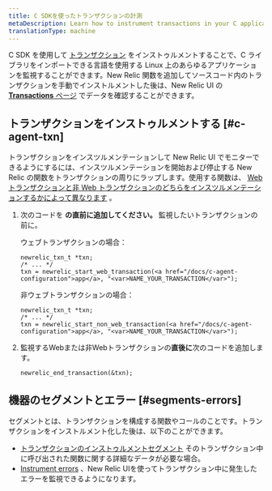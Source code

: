 ```yaml
---
title: C SDKを使ったトランザクションの計測
metaDescription: Learn how to instrument transactions in your C application so you can monitor them with New Relic.
translationType: machine
---
```


C SDK を使用して [トランザクション](/docs/apm/transactions/intro-transactions/transactions-new-relic-apm) をインストゥルメントすることで、C ライブラリをインポートできる言語を使用する Linux 上のあらゆるアプリケーションを監視することができます。New Relic 関数を追加してソースコード内のトランザクションを手動でインストルメントした後は、New Relic UI の [**Transactions** ページ](/docs/apm/applications-menu/monitoring/transactions-page) でデータを確認することができます。

## トランザクションをインストゥルメントする [#c-agent-txn]

トランザクションをインスツルメンテーションして New Relic UI でモニターできるようにするには、インスツルメンテーションを開始および停止する New Relic の関数をトランザクションの周りにラップします。使用する関数は、 [Web トランザクションと非 Web トランザクションのどちらをインスツルメンテーションするかによって異なります](/docs/apm/transactions/intro-transactions/transactions-new-relic-apm#types) 。

1. 次のコードを **の直前に追加してください。** 監視したいトランザクションの前に。

   ウェブトランザクションの場合：

   ```
   newrelic_txn_t *txn;
   /* ... */
   txn = newrelic_start_web_transaction(<a href="/docs/c-agent-configuration">app</a>, "<var>NAME_YOUR_TRANSACTION</var>");
   ```

   非ウェブトランザクションの場合：

   ```
   newrelic_txn_t *txn;
   /* ... */
   txn = newrelic_start_non_web_transaction(<a href="/docs/c-agent-configuration">app</a>, "<var>NAME_YOUR_TRANSACTION</var>");
   ```

2. 監視するWebまたは非Webトランザクションの**直後に**次のコードを追加します。

   ```
   newrelic_end_transaction(&txn);
   ```

## 機器のセグメントとエラー [#segments-errors]

セグメントとは、トランザクションを構成する関数やコールのことです。トランザクションをインストルメント化した後は、以下のことができます。

* [トランザクションのインストゥルメントセグメント](/docs/instrument-segments-c-agent) そのトランザクション中に呼び出された関数に関する詳細なデータが必要な場合。
* [Instrument errors](/docs/instrument-errors-c-agent) 、New Relic UIを使ってトランザクション中に発生したエラーを監視できるようになります。